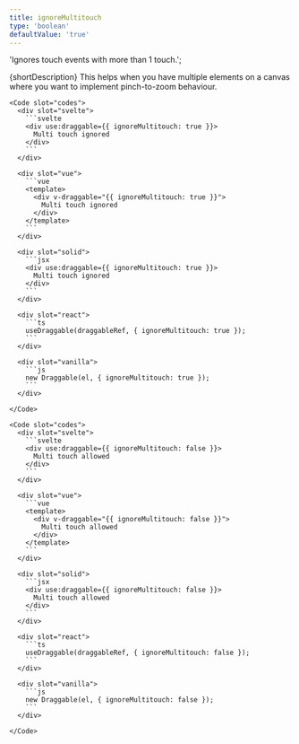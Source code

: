 ```yaml
---
title: ignoreMultitouch
type: 'boolean'
defaultValue: 'true'
---
```




  'Ignores touch events with more than 1 touch.';

{shortDescription}
This helps when you have multiple elements on a canvas where you want to implement pinch-to-zoom behaviour.

<Examples client:load>
  <Example>
    <IgnoredMultitouchExample client:visible slot="demo" />

    <Code slot="codes">
      <div slot="svelte">
        ```svelte
        <div use:draggable={{ ignoreMultitouch: true }}>
          Multi touch ignored
        </div>
        ```
      </div>

      <div slot="vue">
        ```vue
        <template>
          <div v-draggable="{{ ignoreMultitouch: true }}">
            Multi touch ignored
          </div>
        </template>
        ```
      </div>

      <div slot="solid">
        ```jsx
        <div use:draggable={{ ignoreMultitouch: true }}>
          Multi touch ignored
        </div>
        ```
      </div>

      <div slot="react">
        ```ts
        useDraggable(draggableRef, { ignoreMultitouch: true });
        ```
      </div>

      <div slot="vanilla">
        ```js
        new Draggable(el, { ignoreMultitouch: true });
        ```
      </div>

    </Code>

  </Example>

  <Example>
    <MultitouchExample client:visible slot="demo" />

    <Code slot="codes">
      <div slot="svelte">
        ```svelte
        <div use:draggable={{ ignoreMultitouch: false }}>
          Multi touch allowed
        </div>
        ```
      </div>

      <div slot="vue">
        ```vue
        <template>
          <div v-draggable="{{ ignoreMultitouch: false }}">
            Multi touch allowed
          </div>
        </template>
        ```
      </div>

      <div slot="solid">
        ```jsx
        <div use:draggable={{ ignoreMultitouch: false }}>
          Multi touch allowed
        </div>
        ```
      </div>

      <div slot="react">
        ```ts
        useDraggable(draggableRef, { ignoreMultitouch: false });
        ```
      </div>

      <div slot="vanilla">
        ```js
        new Draggable(el, { ignoreMultitouch: false });
        ```
      </div>

    </Code>

  </Example>

</Examples>
